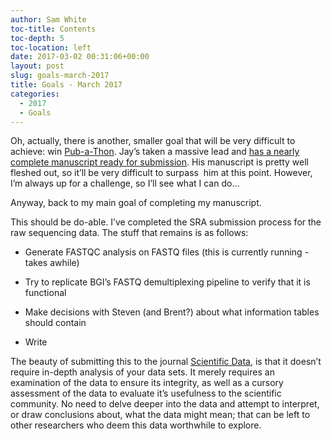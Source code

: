 ```yaml
---
author: Sam White
toc-title: Contents
toc-depth: 5
toc-location: left
date: 2017-03-02 00:31:06+00:00
layout: post
slug: goals-march-2017
title: Goals - March 2017
categories:
  - 2017
  - Goals
---
```



Oh, actually, there is another, smaller goal that will be very difficult to achieve: win [Pub-a-Thon](https://github.com/sr320/LabDocs/wiki/Pub-a-thon-2017). Jay's taken a massive lead and [has a nearly complete manuscript ready for submission](https://docs.google.com/document/d/1JAGzOHCtuv8C1nVKQgOMc8U6daiojRl1MSwbEL1Hdak/edit?usp=sharing). His manuscript is pretty well fleshed out, so it'll be very difficult to surpass  him at this point. However, I'm always up for a challenge, so I'll see what I can do...



Anyway, back to my main goal of completing my manuscript.

This should be do-able. I've completed the SRA submission process for the raw sequencing data. The stuff that remains is as follows:




    
  * Generate FASTQC analysis on FASTQ files (this is currently running - takes awhile)

    
  * Try to replicate BGI's FASTQ demultiplexing pipeline to verify that it is functional

    
  * Make decisions with Steven (and Brent?) about what information tables should contain

    
  * Write



The beauty of submitting this to the journal [Scientific Data](www.nature.com/sdata/), is that it doesn't require in-depth analysis of your data sets. It merely requires an examination of the data to ensure its integrity, as well as a cursory assessment of the data to evaluate it's usefulness to the scientific community. No need to delve deeper into the data and attempt to interpret, or draw conclusions about, what the data might mean; that can be left to other researchers who deem this data worthwhile to explore.
